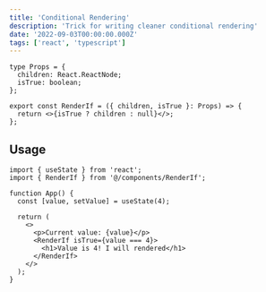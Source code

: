 ```yaml
---
title: 'Conditional Rendering'
description: 'Trick for writing cleaner conditional rendering'
date: '2022-09-03T00:00:00.000Z'
tags: ['react', 'typescript']
---
```


```tsx showLineNumbers title="RenderIf.tsx"
type Props = {
  children: React.ReactNode;
  isTrue: boolean;
};

export const RenderIf = ({ children, isTrue }: Props) => {
  return <>{isTrue ? children : null}</>;
};
```

## Usage

```tsx showLineNumbers {10-12}
import { useState } from 'react';
import { RenderIf } from '@/components/RenderIf';

function App() {
  const [value, setValue] = useState(4);

  return (
    <>
      <p>Current value: {value}</p>
      <RenderIf isTrue={value === 4}>
        <h1>Value is 4! I will rendered</h1>
      </RenderIf>
    </>
  );
}
```
